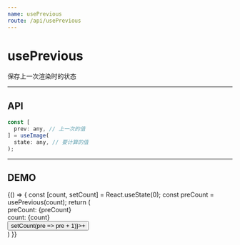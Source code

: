 ```yaml
---
name: usePrevious
route: /api/usePrevious
---
```



# usePrevious #

保存上一次渲染时的状态

<hr />

## API ##
```jsx
const [
  prev: any, // 上一次的值
] = useImage(
  state: any, // 要计算的值
);
```

<hr />

## DEMO ##

<Playground>
  {() => {
    const [count, setCount] = React.useState(0);
    const preCount = usePrevious(count);
    return (
      <div>
        <div>preCount: {preCount}</div>
        <div>count: {count}</div>
        <button onClick={() => setCount(pre => pre + 1)}>+</button>
      </div>
    )
  }}
</Playground>


